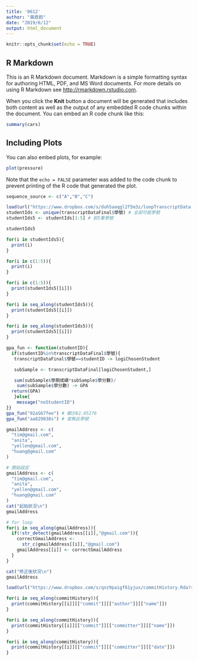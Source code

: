 ```yaml
---
title: '0612'
author: "黃鼎鈞"
date: "2019/6/12"
output: html_document
---
```


```r
knitr::opts_chunk$set(echo = TRUE)
```

## R Markdown

This is an R Markdown document. Markdown is a simple formatting syntax for authoring HTML, PDF, and MS Word documents. For more details on using R Markdown see <http://rmarkdown.rstudio.com>.

When you click the **Knit** button a document will be generated that includes both content as well as the output of any embedded R code chunks within the document. You can embed an R code chunk like this:

```r
summary(cars)
```

## Including Plots

You can also embed plots, for example:

```r
plot(pressure)
```

Note that the `echo = FALSE` parameter was added to the code chunk to prevent printing of the R code that generated the plot.


```r
sequence_source <- c("A","B","C")
```
```r
load(url("https://www.dropbox.com/s/duh5aaqgl2f5m3z/loopTranscriptData.Rda?raw=1"))
studentIds <- unique(transcriptDataFinal$學號) # 全部可能學號
studentIds5 <- studentIds[1:5] # 前5筆學號
```

```r
studentIds5
```
```r
for(i in studentIds5){ 
  print(i) 
}
```

```r
for(i in c(1:5)){ 
  print(i) 
}
```

```r
for(i in c(1:5)){ 
  print(studentIds5[[i]]) 
}
```

```r
for(i in seq_along(studentIds5)){
  print(studentIds5[[i]])
}
```

```r
for(i in seq_along(studentIds5)){
  print(studentIds5[[i]])
}
```

```r
gpa_fun <- function(studentID){
  if(studentID%in%transcriptDataFinal$學號){
   transcriptDataFinal$學號==studentID -> logiChosenStudent

   subSample <- transcriptDataFinal[logiChosenStudent,]

   sum(subSample$學期成績*subSample$學分數)/
    sum(subSample$學分數) -> GPA
  return(GPA)
   }else{
    message("noStudentID")
}}
gpa_fun("92aS67fee") # 顯示82.85276
gpa_fun("aa829838s") # 查無此學號
```

```r
gmailAddress <- c(
  "tim@gmail.com",
  "anita",
  "yellen@gmail.com",
  "huang@gmail.com"
)
```

```r
# 開始設定
gmailAddress <- c(
  "tim@gmail.com",
  "anita",
  "yellen@gmail.com",
  "huang@gmail.com"
)
cat("起始狀況\n")
gmailAddress

# for loop
for(i in seq_along(gmailAddress)){
  if(!str_detect(gmailAddress[[i]],"@gmail.com")){
    correctGmailAddress <-
      str_c(gmailAddress[[i]],"@gmail.com")
    gmailAddress[[i]] <- correctGmailAddress
  }
}

cat("修正後狀況\n")
gmailAddress
```

```r
load(url("https://www.dropbox.com/s/qnz9paigf61yjus/commitHistory.Rda?raw=1"))
```

```r
for(i in seq_along(commitHistory)){
  print(commitHistory[[i]][["commit"]][["author"]][["name"]])
}

for(i in seq_along(commitHistory)){
  print(commitHistory[[i]][["commit"]][["committer"]][["name"]])
}

for(i in seq_along(commitHistory)){
  print(commitHistory[[i]][["commit"]][["committer"]][["date"]])
}
```

